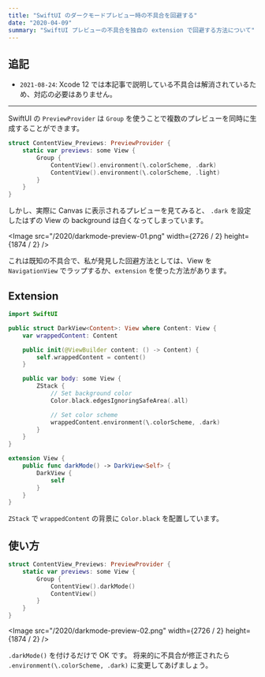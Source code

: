 ```yaml
---
title: "SwiftUI のダークモードプレビュー時の不具合を回避する"
date: "2020-04-09"
summary: "SwiftUI プレビューの不具合を独自の extension で回避する方法について"
---
```


## 追記

- `2021-08-24`: Xcode 12 では本記事で説明している不具合は解消されているため、対応の必要はありません。

---

SwiftUI の `PreviewProvider` は `Group` を使うことで複数のプレビューを同時に生成することができます。

```swift
struct ContentView_Previews: PreviewProvider {
    static var previews: some View {
        Group {
            ContentView().environment(\.colorScheme, .dark)
            ContentView().environment(\.colorScheme, .light)
        }
    }
}
```

しかし、実際に Canvas に表示されるプレビューを見てみると、
`.dark` を設定したはずの View の background は白くなってしまっています。

<Image src="/2020/darkmode-preview-01.png" width={2726 / 2} height={1874 / 2} />

これは既知の不具合で、私が発見した回避方法としては、View を `NavigationView` でラップするか、`extension` を使った方法があります。

## Extension

```swift
import SwiftUI

public struct DarkView<Content>: View where Content: View {
    var wrappedContent: Content

    public init(@ViewBuilder content: () -> Content) {
        self.wrappedContent = content()
    }

    public var body: some View {
        ZStack {
            // Set background color
            Color.black.edgesIgnoringSafeArea(.all)

            // Set color scheme
            wrappedContent.environment(\.colorScheme, .dark)
        }
    }
}

extension View {
    public func darkMode() -> DarkView<Self> {
        DarkView {
            self
        }
    }
}
```

`ZStack` で `wrappedContent` の背景に `Color.black` を配置しています。

## 使い方

```swift
struct ContentView_Previews: PreviewProvider {
    static var previews: some View {
        Group {
            ContentView().darkMode()
            ContentView()
        }
    }
}
```

<Image src="/2020/darkmode-preview-02.png" width={2726 / 2} height={1874 / 2} />

`.darkMode()` を付けるだけで OK です。
将来的に不具合が修正されたら `.environment(\.colorScheme, .dark)` に変更してあげましょう。
